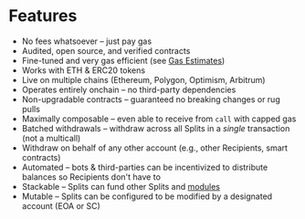 # Features

- No fees whatsoever – just pay gas
- Audited, open source, and verified contracts
- Fine-tuned and very gas efficient (see
  [Gas Estimates](/appendices/gas-estimates))
- Works with ETH & ERC20 tokens
- Live on multiple chains (Ethereum, Polygon, Optimism, Arbitrum)
- Operates entirely onchain – no third-party dependencies
- Non-upgradable contracts – guaranteed no breaking changes or rug pulls
- Maximally composable – even able to receive from `call` with capped gas
- Batched withdrawals – withdraw across all Splits in a _single_ transaction
  (not a multicall)
- Withdraw on behalf of any other account (e.g., other Recipients, smart
  contracts)
- Automated – bots & third-parties can be incentivized to distribute balances so
  Recipients don't have to
- Stackable – Splits can fund other Splits and [modules](/modules/overview)
- Mutable – Splits can be configured to be modified by a designated account (EOA
  or SC)
